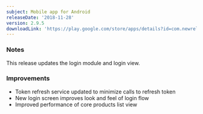 ```yaml
---
subject: Mobile app for Android
releaseDate: '2018-11-28'
version: 2.9.5
downloadLink: 'https://play.google.com/store/apps/details?id=com.newrelic.rpm'
---
```


### Notes

This release updates the login module and login view.

### Improvements

* Token refresh service updated to minimize calls to refresh token
* New login screen improves look and feel of login flow
* Improved performance of core products list view
